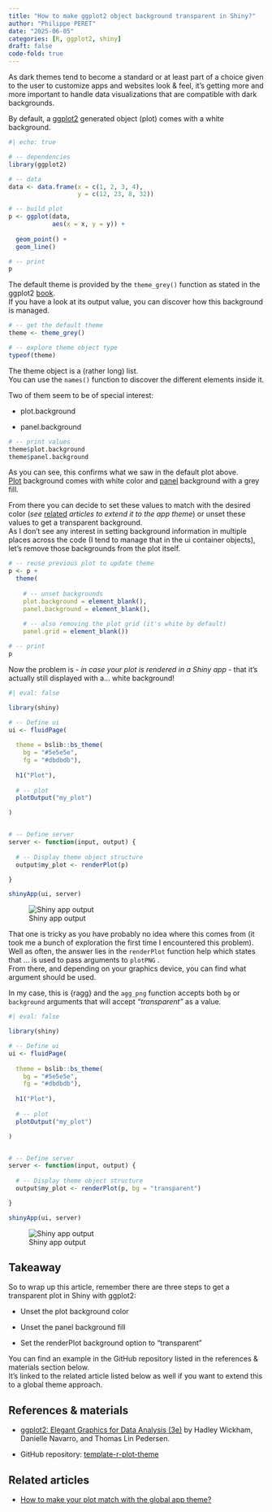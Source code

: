 ```yaml
---
title: "How to make ggplot2 object background transparent in Shiny?"
author: "Philippe PERET"
date: "2025-06-05"
categories: [R, ggplot2, shiny]
draft: false
code-fold: true
---
```


As dark themes tend to become a standard or at least part of a choice given to the user to customize apps and websites look & feel, it's getting more and more important to handle data visualizations that are compatible with dark backgrounds.

By default, a [ggplot2](https://ggplot2.tidyverse.org/) generated object (plot) comes with a white background.

```r
#| echo: true

# -- dependencies
library(ggplot2)

# -- data
data <- data.frame(x = c(1, 2, 3, 4),
                   y = c(12, 23, 8, 32))

# -- build plot
p <- ggplot(data,
            aes(x = x, y = y)) +
  
  geom_point() +
  geom_line()

# -- print
p

```

The default theme is provided by the `theme_grey()` function as stated in the ggplot2 [book](https://ggplot2-book.org/themes.html#sec-themes).\
If you have a look at its output value, you can discover how this background is managed.

```r

# -- get the default theme
theme <- theme_grey()

# -- explore theme object type
typeof(theme)

```

The theme object is a (rather long) list.\
You can use the `names()` function to discover the different elements inside it.

Two of them seem to be of special interest:

-   plot.background

-   panel.background

```r

# -- print values
theme$plot.background
theme$panel.background

```

As you can see, this confirms what we saw in the default plot above.\
[Plot](https://ggplot2-book.org/themes.html#plot-elements) background comes with white color and [panel](https://ggplot2-book.org/themes.html#panel-elements) background with a grey fill.

From there you can decide to set these values to match with the desired color (*see* [related](#related) *articles to extend it to the app theme*) or unset these values to get a transparent background.\
As I don't see any interest in setting background information in multiple places across the code (I tend to manage that in the ui container objects), let's remove those backgrounds from the plot itself.

```r

# -- reuse previous plot to update theme
p <- p +
  theme(
    
    # -- unset backgrounds
    plot.background = element_blank(),
    panel.background = element_blank(),
    
    # -- also removing the plot grid (it's white by default)
    panel.grid = element_blank())

# -- print
p

```

Now the problem is - *in case your plot is rendered in a Shiny app* - that it's actually still displayed with a... white background!

```r
#| eval: false

library(shiny)

# -- Define ui
ui <- fluidPage(
  
  theme = bslib::bs_theme(
    bg = "#5e5e5e",
    fg = "#dbdbdb"),
  
  h1("Plot"),
  
  # -- plot
  plotOutput("my_plot")

)


# -- Define server
server <- function(input, output) {
  
  # -- Display theme object structure
  output$my_plot <- renderPlot(p)

}

shinyApp(ui, server)
```

![Shiny app output](images/clipboard-3288107885.png)

That one is tricky as you have probably no idea where this comes from (it took me a bunch of exploration the first time I encountered this problem).\
Well as often, the answer lies in the `renderPlot` function help which states that ... is used to pass arguments to `plotPNG` .\
From there, and depending on your graphics device, you can find what argument should be used.

In my case, this is {ragg} and the `agg_png` function accepts both `bg` or `background` arguments that will accept *"transparent"* as a value.

```r
#| eval: false

library(shiny)

# -- Define ui
ui <- fluidPage(
  
  theme = bslib::bs_theme(
    bg = "#5e5e5e",
    fg = "#dbdbdb"),
  
  h1("Plot"),
  
  # -- plot
  plotOutput("my_plot")

)


# -- Define server
server <- function(input, output) {
  
  # -- Display theme object structure
  output$my_plot <- renderPlot(p, bg = "transparent")

}

shinyApp(ui, server)
```

![Shiny app output](images/clipboard-1747571972.png)

## Takeaway

So to wrap up this article, remember there are three steps to get a transparent plot in Shiny with ggplot2:

-   Unset the plot background color

-   Unset the panel background fill

-   Set the renderPlot background option to "transparent"

You can find an example in the GitHub repository listed in the references & materials section below.\
It's linked to the related article listed below as well if you want to extend this to a global theme approach.

## References & materials {#references}

-   [ggplot2: Elegant Graphics for Data Analysis (3e)](https://ggplot2-book.org/themes.html#sec-themes) by Hadley Wickham, Danielle Navarro, and Thomas Lin Pedersen.

-   GitHub repository: [template-r-plot-theme](https://github.com/thekangaroofactory/template-r-plot-theme)

## Related articles {#related}

-   [How to make your plot match with the global app theme?](https://thekangaroofactory.github.io/the-kangaroo-factory-wiki/articles/data_visualization/plot_match_theme.html)
